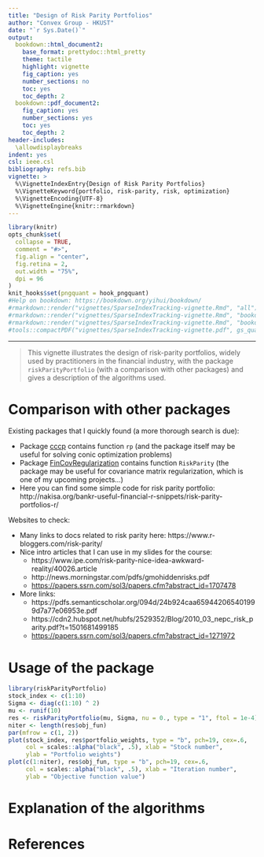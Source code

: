 ```yaml
---
title: "Design of Risk Parity Portfolios"
author: "Convex Group - HKUST"
date: "`r Sys.Date()`"
output:
  bookdown::html_document2:
    base_format: prettydoc::html_pretty
    theme: tactile
    highlight: vignette
    fig_caption: yes
    number_sections: no
    toc: yes
    toc_depth: 2
  bookdown::pdf_document2:
    fig_caption: yes
    number_sections: yes
    toc: yes
    toc_depth: 2
header-includes:
  \allowdisplaybreaks
indent: yes
csl: ieee.csl
bibliography: refs.bib
vignette: >
  %\VignetteIndexEntry{Design of Risk Parity Portfolios}
  %\VignetteKeyword{portfolio, risk-parity, risk, optimization}
  %\VignetteEncoding{UTF-8}
  %\VignetteEngine{knitr::rmarkdown}
---
```


```r
library(knitr)
opts_chunk$set(
  collapse = TRUE,
  comment = "#>",
  fig.align = "center",
  fig.retina = 2,
  out.width = "75%",
  dpi = 96
)
knit_hooks$set(pngquant = hook_pngquant)
#Help on bookdown: https://bookdown.org/yihui/bookdown/
#rmarkdown::render("vignettes/SparseIndexTracking-vignette.Rmd", "all")
#rmarkdown::render("vignettes/SparseIndexTracking-vignette.Rmd", "bookdown::html_document2")
#rmarkdown::render("vignettes/SparseIndexTracking-vignette.Rmd", "bookdown::pdf_document2")
#tools::compactPDF("vignettes/SparseIndexTracking-vignette.pdf", gs_quality = "ebook")
```

-----------
> This vignette illustrates the design of risk-parity portfolios, widely
used by practitioners in the financial industry, with the package
`riskParityPortfolio` (with a comparison with other packages) and gives a
description of the algorithms used.


# Comparison with other packages
Existing packages that I quickly found (a more thorough search is due):

- Package [cccp](https://CRAN.R-project.org/package=cccp) contains function
  `rp` (and the package itself may be useful for solving conic optimization problems)
- Package [FinCovRegularization](https://CRAN.R-project.org/package=FinCovRegularization)
  contains function `RiskParity` (the package may be useful for covariance matrix
  regularization, which is one of my upcoming projects...)
- Here you can find some simple code for risk parity portfolio:
  http://nakisa.org/bankr-useful-financial-r-snippets/risk-parity-portfolios-r/


Websites to check:

- Many links to docs related to risk parity here: https://www.r-bloggers.com/risk-parity/
- Nice intro articles that I can use in my slides for the course:
    + https://www.ipe.com/risk-parity-nice-idea-awkward-reality/40026.article
    + http://news.morningstar.com/pdfs/gmohiddenrisks.pdf
    + [https://papers.ssrn.com/sol3/papers.cfm?abstract_id=1707478](https://poseidon01.ssrn.com/delivery.php?ID=627112031031103007064105094120011126017039000080068005126025111090071066081066070105028099044055108047124122088001010030007073027083008052040016105021001064069010102067081035117114090021065029088023126004127071004099065117107106112098070107115124110106&EXT=pdf)
- More links:
    + https://pdfs.semanticscholar.org/094d/24b924caa659442065401999d7a77e06953e.pdf
    + https://cdn2.hubspot.net/hubfs/2529352/Blog/2010_03_nepc_risk_parity.pdf?t=1501681499185
    + [https://papers.ssrn.com/sol3/papers.cfm?abstract_id=1271972](https://poseidon01.ssrn.com/delivery.php?ID=674066092020082067126002014081023101038046007020059034127067087110126097099074024028056033058006042055014026025104115125094096053082054001060113114077012099097084088041055020094031067088066022127012071031066030120074011017069123085091021101101072024&EXT=pdf)


# Usage of the package
```r
library(riskParityPortfolio)
stock_index <- c(1:10)
Sigma <- diag(c(1:10) ^ 2)
mu <- runif(10)
res <- riskParityPortfolio(mu, Sigma, nu = 0., type = "1", ftol = 1e-4)
niter <- length(res$obj_fun)
par(mfrow = c(1, 2))
plot(stock_index, res$portfolio_weights, type = "b", pch=19, cex=.6,
     col = scales::alpha("black", .5), xlab = "Stock number",
     ylab = "Portfolio weights")
plot(c(1:niter), res$obj_fun, type = "b", pch=19, cex=.6,
     col = scales::alpha("black", .5), xlab = "Iteration number",
     ylab = "Objective function value")
```


# Explanation of the algorithms



# References {-}
\setlength{\parindent}{-0.2in}
\setlength{\leftskip}{0.2in}
\setlength{\parskip}{8pt}
\noindent
